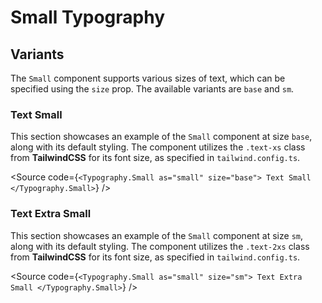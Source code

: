 

<Meta of={SmallStories} />

# Small Typography

## Variants

The `Small` component supports various sizes of text, which can be specified using the `size` prop. The available variants are `base` and `sm`.

### Text Small

This section showcases an example of the `Small` component at size `base`, along with its default styling. The component utilizes the `.text-xs` class from **TailwindCSS** for its font size, as specified in `tailwind.config.ts`.

<Canvas of={SmallStories.TextSmall} />

<Source
  code={`
<Typography.Small as="small" size="base">
  Text Small
</Typography.Small>
`}
/>

### Text Extra Small

This section showcases an example of the `Small` component at size `sm`, along with its default styling. The component utilizes the `.text-2xs` class from **TailwindCSS** for its font size, as specified in `tailwind.config.ts`.

<Canvas of={SmallStories.TextExtraSmall} />

<Source
  code={`
<Typography.Small as="small" size="sm">
  Text Extra Small
</Typography.Small>
`}
/>
